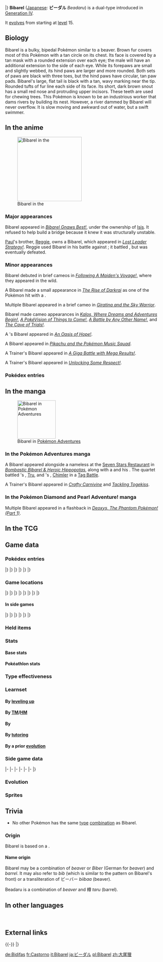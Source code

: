 {{PokémonPrevNext/Head|type=Normal|type2=Water}}
{{PokémonPrevNext/Pokémon|type=Normal|prevnum=399|prev=Bidoof|nextnum=401|next=Kricketot}}
|}
{{Pokémon Infobox
|name=Bibarel
|jname=ビーダル
|jtranslit=Bīdaru
|tmname=Beadaru
|ndex=400
|sdex=014
|karea=Central
|kdex=039
|abrow=005
|obrow=138
|typebox=1
|type1=Normal
|type2=Water
|category=Beaver
|height-ftin=3'03"
|height-m=1.0
|weight-lbs=69.4
|weight-kg=31.5
|abilityn=d
|ability1=Simple
|ability2=Unaware
|abilityd=Moody
|egggroupn=2
|egggroup1=Water 1
|egggroup2=Field
|eggcycles=15
|evtotal=2
|evat=2
|expyield=144
|oldexp=116
|lv100exp=1,000,000
|gendercode=127
|color=Brown
|catchrate=127
|body=06
|pokefordex=bibarel
|generation=4
|friendship=70
}}
'''Bibarel''' ([[List of Japanese Pokémon names|Japanese]]: '''ビーダル''' ''Beadaru'') is a dual-type {{2t|Normal|Water}} {{OBP|Pokémon|species}} introduced in [[Generation IV]].

It [[Evolution|evolve]]s from {{p|Bidoof}} starting at [[level]] 15.

==Biology==
Bibarel is a bulky, bipedal Pokémon similar to a beaver. Brown fur covers most of this Pokémon with a tan circle on its chest. Its face is covered by a tan mask with a rounded extension over each eye; the male will have an additional extension to the side of each eye. While its forepaws are small and slightly webbed, its hind paws are larger and more rounded. Both sets of paws are black with three toes, but the hind paws have circular, tan paw pads. Bibarel's large, flat tail is black with a tan, wavy marking near the tip. Rounded tufts of fur line each side of its face. Its short, dark brown snout has a small red nose and protruding upper incisors. These teeth are used for chewing trees. This Pokémon is known to be an industrious worker that dams rivers by building its nest. However, a river dammed by Bibarel will never overflow. It is slow moving and awkward out of water, but a swift swimmer.

==In the anime==
[[File:Reggie Bibarel.png|thumb|left|210px|Bibarel in the {{pkmn|anime}}]]
===Major appearances===
Bibarel appeared in ''[[DP057|Bibarel Gnaws Best!]]'', under the ownership of [[Isis]]. It refused to help build a bridge because it knew it was structurally unstable.

[[Paul]]'s brother, [[Reggie]], owns a Bibarel, which appeared in ''[[DP066|Lost Leader Strategy!]]''. Reggie used Bibarel in his battle against {{Ash}}; it battled {{AP|Turtwig}}, but was eventually defeated.

===Minor appearances===
Bibarel debuted in brief cameos in ''[[DP001|Following A Maiden's Voyage!]]'', where they appeared in the wild.

A Bibarel made a small appearance in ''[[M10|The Rise of Darkrai]]'' as one of the Pokémon {{OBP|Darkrai|M10}} hit with a {{m|Dark Void}}.

Multiple Bibarel appeared in a brief cameo in ''[[M11|Giratina and the Sky Warrior]]''.

Bibarel made cameo appearances in ''[[XY001|Kalos, Where Dreams and Adventures Begin!]]'', ''[[XY021|A PokéVision of Things to Come!]]'', ''[[XY026|A Battle by Any Other Name!]]'', and ''[[XY031|The Cave of Trials!]]''.

A {{pkmn|Trainer}}'s Bibarel appeared in ''[[XY061|An Oasis of Hope!]]''.

A Bibarel appeared in ''[[PK27|Pikachu and the Pokémon Music Squad]]''.

A Trainer's Bibarel appeared in ''[[XY096|A Giga Battle with Mega Results!]]''.

A Trainer's Bibarel appeared in ''[[XY111|Unlocking Some Respect!]]''.

===Pokédex entries===
{{Animedexheader|Sinnoh}}
{{Animedexbody|DP057|Bibarel|Ash's Pokédex|Bibarel, the Beaver Pokémon. It dams up rivers to make a nest and is well known as a hard worker.}}
{{Animedexfooter/Pokémon|''Diamond & Pearl''|Sinnoh}}

==In the manga==
[[File:Socialite Bibarel Adventures.png|thumb|125px|Bibarel in [[Pokémon Adventures]]]]
===In the Pokémon Adventures manga===
A Bibarel appeared alongside a nameless {{tc|Madame|Socialite}} at the [[Seven Stars Restaurant]] in ''[[PS361|Bombastic Bibarel & Heroic Hippopotas]]'', along with a {{tc|Gentleman}} and his {{p|Hippowdon}}. The quartet battled {{adv|Diamond}}'s {{p|Torterra}}, [[Tru]], and {{adv|Pearl}}'s {{p|Infernape}}, [[Chimler]] in a [[Multi Battle|Tag Battle]].

A Trainer's Bibarel appeared in ''[[PS365|Crafty Carnivine]]'' and ''[[PS423|Tackling Togekiss]]''.

===In the Pokémon Diamond and Pearl Adventure! manga===
Multiple Bibarel appeared in a flashback in ''[[DPAS1|Deoxys, The Phantom Pokémon! (Part 1)]]''.

==In the TCG==
{{main|Bibarel (TCG)}}

==Game data==
===Pokédex entries===
{{Dex/Header|type=Normal|type2=Water}}
{{Dex/NA|gen=IV}}
{{Dex/Gen|gen=IV}}
{{Dex/Entry1|v=Diamond|entry=It makes its nest by damming streams with bark and mud. It is known as an industrious worker.}}
{{Dex/Entry1|v=Pearl|entry=While its movements out of water are sluggish, it can swim as fast as any {{P|Feebas}}.}}
{{Dex/Entry1|v=Platinum|entry=A river dammed by Bibarel will never overflow its banks, which is appreciated by people nearby. }}
{{Dex/Entry2|v=HeartGold|v2=SoulSilver|entry=It busily makes its nest with stacks of branches and roots it has cut up with its sharp incisors.}}
|}
|}
{{Dex/Gen|gen=V}}
{{Dex/Entry2|v=Black|v2=White|t=FFF|entry=A river dammed by Bibarel will never overflow its banks, which is appreciated by people nearby.}}
{{Dex/Entry2|v=Black 2|v2=White 2|t=FFF|entry=A river dammed by Bibarel will never overflow its banks, which is appreciated by people nearby.}}
|}
|}
{{Dex/Gen|gen=VI}}
{{Dex/Entry1|v=X|t=FFF|entry=It busily makes its nest with stacks of branches and roots it has cut up with its sharp incisors.}}
{{Dex/Entry1|v=Y|entry=It makes its nest by damming streams with bark and mud. It is known as an industrious worker.}}
{{Dex/Entry1|v=Omega Ruby|t=fff|entry=It busily makes its nest with stacks of branches and roots it has cut up with its sharp incisors.}}
{{Dex/Entry1|v=Alpha Sapphire|t=FFF|entry=It makes its nest by damming streams with bark and mud. It is known as an industrious worker.}}
|}
|}
{{Dex/Footer}}

===Game locations===
{{Availability/Header|type=Normal|type2=Water}}
{{Availability/NA|gen=IV}}
{{Availability/Gen|gen=IV}}
{{Availability/Entry2|v=Diamond|v2=Pearl|area=[[Lake Verity]] [[Dual-slot mode|{{color|{{colo color dark}}|(Any Gen III game)}}]]<br>[[Route]]s {{rtn|208|Sinnoh}}, {{rtn|209|Sinnoh}}, {{rtn|210|Sinnoh}}, and {{rtn|212|Sinnoh}}, [[Lake Valor]], [[Sendoff Spring]], [[Great Marsh]], [[Lake Acuity]]}}
{{Availability/Entry1|v=Platinum|area=[[Route]]s {{rtn|208|Sinnoh}}, {{rtn|209|Sinnoh}}, and {{rtn|210|Sinnoh}}, [[Lake Valor]], [[Valor Lakefront]], [[Lake Acuity]], [[Great Marsh]], [[Sendoff Spring]]}}
{{Availability/Entry2|v=HeartGold|v2=SoulSilver|area=[[Evolution|Evolve]] {{p|Bidoof}}}}
{{Availability/Entry1|v=Pokéwalker|color=FF3333|link=Pokéwalker|area={{pw|Big Forest}}}}
|}
|}
{{Availability/Gen|gen=V}}
{{Availability/Entry2|v=Black|v2=White|t=fff|area=[[Village Bridge]]}}
{{Availability/Entry2|v=Black 2|v2=White 2|t=fff|area={{rt|3|Unova}} ([[Hidden Grotto]])}}
|}
|}
{{Availability/Gen|gen=VI}}
{{Availability/Entry2|v=X|v2=Y|t=fff|area={{rt|22|Kalos}} (Yellow Flowers), [[Friend Safari]] ([[Friend Safari#Water-type Safari|Water]])}}
{{Availability/Entry2/None|v=Omega Ruby|v2=Alpha Sapphire|area=[[Trade]]}}
|}
|}
{{Availability/Gen|gen=VII}}
{{Availability/Entry2/None|v=Sun|v2=Moon|area=[[Pokémon Bank]]}}
{{Availability/Entry2/None|v=Ultra Sun|v2=Ultra Moon|area=[[Pokémon Bank]]}}
|}
|}
{{Availability/Footer}}

====In side games====
{{Availability/Header|type=Normal|type2=Water}}
{{Availability/NA|gen=IV}}
{{Availability/Gen|gen=IV}}
{{Availability/Entry2|v=MD Time|v2=MD Darkness|link=Pokémon Mystery Dungeon: Explorers of Time and Explorers of Darkness|area=[[Mt. Travail]] (1F-19F)}}
{{Availability/Entry1|v=MD Sky|link=Pokémon Mystery Dungeon: Explorers of Sky|area=[[Mt. Travail]] (1F-19F)}}
{{Availability/Entry1|v=Ranger: SoA|link=Pokémon Ranger: Shadows of Almia|color={{SoA color}}|area=[[Cargo Ship]], [[Vien Forest]], [[Ranger Union]], [[Union Road]]}}
{{Availability/Entry1|v=Rumble|color={{fire color}}|area=[[Windy Prairie‎]]}}
{{Availability/Entry1|v=PokéPark Wii|link=PokéPark Wii: Pikachu's Adventure|color={{grass color}}|area=[[Meadow Zone]], [[Meeting Place]]{{tt|*|Cannot be befriended here}}}}
{{Availability/Entry1|v=Ranger: GS|link=Pokémon Ranger: Guardian Signs|color={{GS color}}|area=[[Daybreak Ruins]]}}
|}
|}
{{Availability/Gen|gen=V}}
{{Availability/Entry1|1|v=Rumble Blast|color={{fire color}}|area=Lake: [[Sun-Dappled Bank]]}}
{{Availability/Entry1|1|v=Conquest|color={{silver color}}|area=[[Aurora]], [[Fontaine]]}}
{{Availability/Entry1|1|v=Rumble U|color={{fire color}}|area=[[Wonder Area#Pokémon Outbreak!|Wonder Area: Pokémon Outbreak!]]}}
|}
|}
{{Availability/Gen|gen=VI}}
{{Availability/Entry1|1|v=Battle Trozei|color={{defense color}}|area=[[Safari Jungle#Monday Stage 2|Safari Jungle: Stage 2]]{{dotw|Mo}}}}
{{Availability/Entry1|1|v=Shuffle|color={{beauty color}}|area=[[Graucus Hall|Graucus Hall: Stage 469]]}}
{{Availability/Entry1|1|v=Rumble World|color={{fire color}}|area=[[Gold Plateau#Purifying Pond|Gold Plateau: Purifying Pond]] <small>(All Areas)</small>, [[Pearl Marsh#Pearl Lake|Pearl Marsh: Pearl Lake]] <small>(All Areas)</small>}}
|}
|}
{{Availability/Footer}}

===Held items===
{{HeldItems|type=Normal|type2=Water
|dppt1=Oran Berry|dppt1type=Berry|dppt1rar=50
|dppt2=Sitrus Berry|dppt2type=Berry|dppt2rar=5
|bw1=Oran Berry|bw1type=Berry|bw1rar=50
|bw2=Sitrus Berry|bw2type=Berry|bw2rar=5
|b2w21=Oran Berry|b2w21type=Berry|b2w21rar=50
|b2w22=Sitrus Berry|b2w22type=Berry|b2w22rar=5
}}

===Stats===
====Base stats====
{{BaseStats
|type=Normal
|type2=Water
|HP=79
|Attack=85
|Defense=60
|SpAtk=55
|SpDef=60
|Speed=71}}

====Pokéathlon stats====
{{Pokéthlon
|type=Normal
|type2=Water
|Speed=1
|SpeedMax=4
|Power=3
|PowerMax=4
|Technique=2
|TechniqueMax=4
|Stamina=5
|StaminaMax=5
|Jump=2
|JumpMax=2
}}

===Type effectiveness===
{{TypeEffectiveness
|type1=Normal
|type2=Water
|Normal=100
|Fighting=200
|Flying=100
|Poison=100
|Ground=100
|Rock=100
|Bug=100
|Ghost=0
|Steel=50
|Fire=50
|Water=50
|Grass=200
|Electric=200
|Psychic=100
|Ice=50
|Dragon=100
|Dark=100
|Fairy=100
|notes=yes
|normal=yes
|newghost=1}}

===Learnset===
====By [[Level|leveling up]]====
{{learnlist/levelh/7|Bibarel|Normal|Water|4}}
{{learnlist/level7|1|Water Gun|Water|Special|40|100|25||'''}}
{{learnlist/level7|1|Aqua Jet|Water|Physical|40|100|20||'''}}
{{learnlist/level7|1|Rototiller|Ground|Status|&mdash;|&mdash;|10}}
{{learnlist/level7|1|Tackle|Normal|Physical|40|100|35||'''}}
{{learnlist/level7|1|Growl|Normal|Status|&mdash;|100|40}}
{{learnlist/level7|{{tt|Evo.|Learned upon evolving}}|Water Gun|Water|Special|40|100|25||'''}}
{{learnlist/level7|5|Defense Curl|Normal|Status|&mdash;|&mdash;|40}}
{{learnlist/level7|9|Rollout|Rock|Physical|30|90|20}}
{{learnlist/level7|13|Headbutt|Normal|Physical|70|100|15||'''}}
{{learnlist/level7|18|Hyper Fang|Normal|Physical|80|90|15||'''}}
{{learnlist/level7|23|Yawn|Normal|Status|&mdash;|&mdash;|10}}
{{learnlist/level7|28|Crunch|Dark|Physical|80|100|15}}
{{learnlist/level7|33|Take Down|Normal|Physical|90|85|20||'''}}
{{learnlist/level7|38|Super Fang|Normal|Physical|&mdash;|90|10}}
{{learnlist/level7|43|Swords Dance|Normal|Status|&mdash;|&mdash;|20}}
{{learnlist/level7|48|Amnesia|Psychic|Status|&mdash;|&mdash;|20}}
{{learnlist/level7|53|Superpower|Fighting|Physical|120|100|5}}
{{learnlist/level7|58|Curse|Ghost|Status|&mdash;|&mdash;|10}}
{{learnlist/levelf/7|Bibarel|Normal|Water|4}}

====By [[TM]]/[[HM]]====
{{learnlist/tmh/7|Bibarel|Normal|Water|4}}
{{learnlist/tm7|TM01|Work Up|Normal|Status|&mdash;|&mdash;|30}}
{{learnlist/tm7|TM06|Toxic|Poison|Status|&mdash;|90|10}}
{{learnlist/tm7|TM10|Hidden Power|Normal|Special|60|100|15}}
{{learnlist/tm7|TM11|Sunny Day|Fire|Status|&mdash;|&mdash;|5}}
{{learnlist/tm7|TM12|Taunt|Dark|Status|&mdash;|100|20}}
{{learnlist/tm7|TM13|Ice Beam|Ice|Special|90|100|10}}
{{learnlist/tm7|TM14|Blizzard|Ice|Special|110|70|5}}
{{learnlist/tm7|TM15|Hyper Beam|Normal|Special|150|90|5||'''}}
{{learnlist/tm7|TM17|Protect|Normal|Status|&mdash;|&mdash;|10}}
{{learnlist/tm7|TM18|Rain Dance|Water|Status|&mdash;|&mdash;|5}}
{{learnlist/tm7|TM21|Frustration|Normal|Physical|&mdash;|100|20||'''}}
{{learnlist/tm7|TM24|Thunderbolt|Electric|Special|90|100|15}}
{{learnlist/tm7|TM25|Thunder|Electric|Special|110|70|10}}
{{learnlist/tm7|TM27|Return|Normal|Physical|&mdash;|100|20||'''}}
{{learnlist/tm7|TM30|Shadow Ball|Ghost|Special|80|100|15}}
{{learnlist/tm7|TM32|Double Team|Normal|Status|&mdash;|&mdash;|15}}
{{learnlist/tm7|TM42|Facade|Normal|Physical|70|100|20||'''}}
{{learnlist/tm7|TM44|Rest|Psychic|Status|&mdash;|&mdash;|10}}
{{learnlist/tm7|TM45|Attract|Normal|Status|&mdash;|100|15}}
{{learnlist/tm7|TM46|Thief|Dark|Physical|60|100|25}}
{{learnlist/tm7|TM48|Round|Normal|Special|60|100|15||'''}}
{{learnlist/tm7|TM49|Echoed Voice|Normal|Special|40|100|15||'''}}
{{learnlist/tm7|TM55|Scald|Water|Special|80|100|15||'''}}
{{learnlist/tm7|TM56|Fling|Dark|Physical|&mdash;|100|10}}
{{learnlist/tm7|TM57|Charge Beam|Electric|Special|50|90|10}}
{{learnlist/tm7|TM68|Giga Impact|Normal|Physical|150|90|5||'''}}
{{learnlist/tm7|TM73|Thunder Wave|Electric|Status|&mdash;|90|20}}
{{learnlist/tm7|TM75|Swords Dance|Normal|Status|&mdash;|&mdash;|20}}
{{learnlist/tm7|TM78|Bulldoze|Ground|Physical|60|100|20}}
{{learnlist/tm7|TM86|Grass Knot|Grass|Special|&mdash;|100|20}}
{{learnlist/tm7|TM87|Swagger|Normal|Status|&mdash;|85|15}}
{{learnlist/tm7|TM88|Sleep Talk|Normal|Status|&mdash;|&mdash;|10}}
{{learnlist/tm7|TM90|Substitute|Normal|Status|&mdash;|&mdash;|10}}
{{learnlist/tm7|TM94|Surf|Water|Special|90|100|15||'''}}
{{learnlist/tm7|TM98|Waterfall|Water|Physical|80|100|15||'''}}
{{learnlist/tm7|TM100|Confide|Normal|Status|&mdash;|&mdash;|20}}
{{learnlist/tmf/7|Bibarel|Normal|Water|4}}

====By {{pkmn|breeding}}====
{{learnlist/breedh/7|Bibarel|Normal|Water|4}}
{{learnlist/breed7|{{MSP|007|Squirtle}}{{MSP|008|Wartortle}}{{MSP|009|Blastoise}}{{MSP|054|Psyduck}}{{MSP|055|Golduck}}{{MSP|086|Seel}}<br>{{MSP|087|Dewgong}}{{MSP|147|Dratini}}{{MSP|148|Dragonair}}{{MSP|149|Dragonite}}{{MSP|158|Totodile}}{{MSP|159|Croconaw}}<br>{{MSP|160|Feraligatr}}{{MSP|183|Marill}}{{MSP|184|Azumarill}}{{MSP|350|Milotic}}{{MSP|367|Huntail}}{{MSP|368|Gorebyss}}<br>{{MSP|418|Buizel}}{{MSP|419|Floatzel}}{{MSP|564|Tirtouga}}{{MSP|565|Carracosta}}{{MSP|690|Skrelp}}{{MSP|691|Dragalge}}|Aqua Tail|Water|Physical|90|90|10||'''}}
{{learnlist/breed7|{{MSP|027|Sandshrew}}{{MSP|027A|Sandshrew}}{{MSP|028|Sandslash}}{{MSP|028A|Sandslash}}{{MSP|155|Cyndaquil}}{{MSP|156|Quilava}}<br>{{MSP|157|Typhlosion}}{{MSP|161|Sentret}}{{MSP|162|Furret}}{{MSP|183|Marill}}{{MSP|184|Azumarill}}{{MSP|206|Dunsparce}}<br>{{MSP|231|Phanpy}}{{MSP|232|Donphan}}{{MSP|363|Spheal}}{{MSP|364|Sealeo}}{{MSP|365|Walrein}}{{MSP|399|Bidoof}}<br>{{MSP|400|Bibarel}}{{MSP|427|Buneary}}{{MSP|428|Lopunny}}{{MSP|498|Tepig}}{{MSP|499|Pignite}}{{MSP|500|Emboar}}<br>{{MSP|517|Munna}}{{MSP|518|Musharna}}{{MSP|775|Komala}}{{MSP|777|Togedemaru}}|Defense Curl|Normal|Status|&mdash;|&mdash;|40}}
{{learnlist/breed7|{{MSP|019|Rattata}}{{MSP|019A|Rattata}}{{MSP|020|Raticate}}{{MSP|020A|Raticate}}{{MSP|128|Tauros}}{{MSP|133|Eevee}}<br>{{MSP|155|Cyndaquil}}{{MSP|156|Quilava}}{{MSP|157|Typhlosion}}{{MSP|183|Marill}}{{MSP|184|Azumarill}}{{MSP|206|Dunsparce}}<br>{{MSP|231|Phanpy}}{{MSP|264|Linoone}}{{MSP|300|Skitty}}{{MSP|322|Numel}}{{MSP|327|Spinda}}{{MSP|369|Relicanth}}<br>{{MSP|449|Hippopotas}}{{MSP|450|Hippowdon}}{{MSP|585|Deerling}}{{MSP|586|Sawsbuck}}{{MSP|672|Skiddo}}{{MSP|673|Gogoat}}<br>{{MSP|759|Stufful}}{{MSP|760|Bewear}}{{MSP|766|Passimian}}|Double-Edge|Normal|Physical|120|100|15||'''}}
{{learnlist/breed7|{{MSP|140|Kabuto}}{{MSP|141|Kabutops}}{{MSP|206|Dunsparce}}{{MSP|220|Swinub}}{{MSP|221|Piloswine}}{{MSP|473|Mamoswine}}<br>{{MSP|222|Corsola}}{{MSP|231|Phanpy}}{{MSP|288|Vigoroth}}{{MSP|417|Pachirisu}}{{MSP|427|Buneary}}{{MSP|428|Lopunny}}<br>{{MSP|613|Cubchoo}}{{MSP|614|Beartic}}{{MSP|618|Stunfisk}}|Endure|Normal|Status|&mdash;|&mdash;|10}}
{{learnlist/breed7|{{MSP|027|Sandshrew}}{{MSP|027A|Sandshrew}}{{MSP|028|Sandslash}}{{MSP|052|Meowth}}{{MSP|052A|Meowth}}{{MSP|053|Persian}}<br>{{MSP|053A|Persian}}{{MSP|054|Psyduck}}{{MSP|055|Golduck}}{{MSP|056|Mankey}}{{MSP|057|Primeape}}{{MSP|161|Sentret}}<br>{{MSP|162|Furret}}{{MSP|190|Aipom}}{{MSP|424|Ambipom}}{{MSP|215|Sneasel}}{{MSP|461|Weavile}}{{MSP|216|Teddiursa}}<br>{{MSP|217|Ursaring}}{{MSP|264|Linoone}}{{MSP|271|Lombre}}{{MSP|288|Vigoroth}}{{MSP|352|Kecleon}}{{MSP|390|Chimchar}}<br>{{MSP|391|Monferno}}{{MSP|392|Infernape}}{{MSP|431|Glameow}}{{MSP|432|Purugly}}{{MSP|434|Stunky}}{{MSP|435|Skuntank}}<br>{{MSP|509|Purrloin}}{{MSP|510|Liepard}}{{MSP|511|Pansage}}{{MSP|512|Simisage}}{{MSP|513|Pansear}}{{MSP|514|Simisear}}<br>{{MSP|515|Panpour}}{{MSP|516|Simipour}}{{MSP|529|Drilbur}}{{MSP|530|Excadrill}}{{MSP|570|Zorua}}{{MSP|571|Zoroark}}<br>{{MSP|613|Cubchoo}}{{MSP|614|Beartic}}{{MSP|631|Heatmor}}{{MSP|725|Litten}}{{MSP|726|Torracat}}{{MSP|727|Incineroar}}|Fury Swipes|Normal|Physical|18|80|15||'''}}
{{learnlist/breed7|{{MSP|194|Wooper}}{{MSP|195|Quagsire}}{{MSP|220|Swinub}}{{MSP|221|Piloswine}}{{MSP|473|Mamoswine}}{{MSP|258|Mudkip}}<br>{{MSP|259|Marshtomp}}{{MSP|260|Swampert}}{{MSP|263|Zigzagoon}}{{MSP|264|Linoone}}{{MSP|369|Relicanth}}{{MSP|422|Shellos}}<br>{{MSP|423|Gastrodon}}{{MSP|529|Drilbur}}{{MSP|530|Excadrill}}{{MSP|618|Stunfisk}}{{MSP|749|Mudbray}}{{MSP|750|Mudsdale}}<br>{{MSP|771|Pyukumuku}}|Mud Sport|Ground|Status|—|—|15|{{sup/7|USUM}}}}
{{learnlist/breed7|{{MSP|058|Growlithe}}{{MSP|059|Arcanine}}{{MSP|203|Girafarig}}{{MSP|220|Swinub}}{{MSP|221|Piloswine}}{{MSP|473|Mamoswine}}<br>{{MSP|228|Houndour}}{{MSP|229|Houndoom}}{{MSP|231|Phanpy}}{{MSP|261|Poochyena}}{{MSP|262|Mightyena}}{{MSP|263|Zigzagoon}}<br>{{MSP|264|Linoone}}{{MSP|309|Electrike}}{{MSP|310|Manectric}}{{MSP|325|Spoink}}{{MSP|326|Grumpig}}{{MSP|498|Tepig}}<br>{{MSP|499|Pignite}}{{MSP|500|Emboar}}{{MSP|506|Lillipup}}{{MSP|507|Herdier}}{{MSP|508|Stoutland}}{{MSP|527|Woobat}}<br>{{MSP|528|Swoobat}}{{MSP|631|Heatmor}}{{MSP|659|Bunnelby}}{{MSP|660|Diggersby}}{{MSP|676|Furfrou}}{{MSP|734|Yungoos}}<br>{{MSP|735|Gumshoos}}{{MSP|744|Rockruff}}{{MSP|745|Lycanroc}}{{MSP|745Mn|Lycanroc}}|Odor Sleuth|Normal|Status|&mdash;|&mdash;|40}}
{{learnlist/breed7|{{MSP|019|Rattata}}{{MSP|019A|Rattata}}{{MSP|020|Raticate}}{{MSP|020A|Raticate}}{{MSP|025|Pikachu}}{{MSP|037|Vulpix}}<br>{{MSP|038|Ninetales}}{{MSP|078|Rapidash}}{{MSP|133|Eevee}}{{MSP|134|Vaporeon}}{{MSP|135|Jolteon}}{{MSP|136|Flareon}}<br>{{MSP|196|Espeon}}{{MSP|197|Umbreon}}{{MSP|470|Leafeon}}{{MSP|471|Glaceon}}{{MSP|700|Sylveon}}{{MSP|155|Cyndaquil}}<br>{{MSP|156|Quilava}}{{MSP|157|Typhlosion}}{{MSP|161|Sentret}}{{MSP|162|Furret}}{{MSP|215|Sneasel}}{{MSP|461|Weavile}}<br>{{MSP|255|Torchic}}{{MSP|256|Combusken}}{{MSP|257|Blaziken}}{{MSP|278|Wingull}}{{MSP|283|Surskit}}{{MSP|284|Masquerain}}<br>{{MSP|309|Electrike}}{{MSP|310|Manectric}}{{MSP|335|Zangoose}}{{MSP|359|Absol}}{{MSP|417|Pachirisu}}{{MSP|418|Buizel}}<br>{{MSP|419|Floatzel}}{{MSP|427|Buneary}}{{MSP|428|Lopunny}}{{MSP|448|Lucario}}{{MSP|522|Blitzle}}{{MSP|523|Zebstrika}}<br>{{MSP|587|Emolga}}{{MSP|659|Bunnelby}}{{MSP|660|Diggersby}}{{MSP|745|Lycanroc}}|Quick Attack|Normal|Physical|40|100|30||'''}}
{{learnlist/breed7|{{MSP|559|Scraggy}}{{MSP|560|Scrafty}}{{MSP|744|Rockruff}}{{MSP|745|Lycanroc}}{{MSP|745Mn|Lycanroc}}|Rock Climb|Normal|Physical|90|85|20||'''}}
{{learnlist/breed7|{{MSP|027|Sandshrew}}{{MSP|028|Sandslash}}{{MSP|138|Omanyte}}{{MSP|139|Omastar}}{{MSP|155|Cyndaquil}}{{MSP|156|Quilava}}<br>{{MSP|157|Typhlosion}}{{MSP|183|Marill}}{{MSP|184|Azumarill}}{{MSP|231|Phanpy}}{{MSP|232|Donphan}}{{MSP|363|Spheal}}<br>{{MSP|364|Sealeo}}{{MSP|365|Walrein}}{{MSP|399|Bidoof}}{{MSP|400|Bibarel}}{{MSP|498|Tepig}}{{MSP|499|Pignite}}<br>{{MSP|500|Emboar}}{{MSP|554|Darumaka}}{{MSP|555|Darmanitan}}{{MSP|564|Tirtouga}}{{MSP|565|Carracosta}}{{MSP|650|Chespin}}<br>{{MSP|651|Quilladin}}{{MSP|652|Chesnaught}}{{MSP|775|Komala}}{{MSP|777|Togedemaru}}|Rollout|Rock|Physical|30|90|20}}
{{learnlist/breed7|{{MSP|007|Squirtle}}{{MSP|008|Wartortle}}{{MSP|009|Blastoise}}|Skull Bash|Normal|Physical|130|100|10||'''}}
{{learnlist/breed7|{{MSP|293|Whismur}}{{MSP|294|Loudred}}{{MSP|295|Exploud}}|Sleep Talk|Normal|Status|&mdash;|&mdash;|10}}
{{learnlist/breed7|{{MSP|054|Psyduck}}{{MSP|055|Golduck}}{{MSP|060|Poliwag}}{{MSP|061|Poliwhirl}}{{MSP|086|Seel}}{{MSP|183|Marill}}<br>{{MSP|184|Azumarill}}{{MSP|271|Lombre}}{{MSP|279|Pelipper}}{{MSP|283|Surskit}}{{MSP|284|Masquerain}}{{MSP|350|Milotic}}<br>{{MSP|368|Gorebyss}}{{MSP|393|Piplup}}{{MSP|394|Prinplup}}{{MSP|418|Buizel}}{{MSP|419|Floatzel}}{{MSP|580|Ducklett}}<br>{{MSP|581|Swanna}}{{MSP|594|Alomomola}}{{MSP|692|Clauncher}}{{MSP|693|Clawitzer}}{{MSP|751|Dewpider}}{{MSP|771|Pyukumuku}}|Water Sport|Water|Status|&mdash;|&mdash;|15}}

{{learnlist/breedf/7|Bibarel|Normal|Water|4}}

====By [[Move Tutor|tutoring]]====
{{learnlist/tutorh/7|Bibarel|Normal|Water|4}}
{{learnlist/tutor7|Aqua Tail|Water|Physical|90|90|10||'''|no|yes}}
{{learnlist/tutor7|Covet|Normal|Physical|60|100|25||'''|no|yes}}
{{learnlist/tutor7|Focus Punch|Fighting|Physical|150|100|20|||no|yes}}
{{learnlist/tutor7|Icy Wind|Ice|Special|55|95|15|||no|yes}}
{{learnlist/tutor7|Iron Tail|Steel|Physical|100|75|15|||no|yes}}
{{learnlist/tutor7|Last Resort|Normal|Physical|140|100|5||'''|no|yes}}
{{learnlist/tutor7|Liquidation|Water|Physical|85|100|10||'''|no|yes}}
{{learnlist/tutor7|Shock Wave|Electric|Special|60|—|20|||no|yes}}
{{learnlist/tutor7|Snore|Normal|Special|50|100|15||'''|no|yes}}
{{learnlist/tutor7|Stealth Rock|Rock|Status|—|—|20|||no|yes}}
{{learnlist/tutor7|Stomping Tantrum|Ground|Physical|75|100|10|||no|yes}}
{{learnlist/tutor7|Super Fang|Normal|Physical|—|90|10|||no|yes}}
{{learnlist/tutor7|Superpower|Fighting|Physical|120|100|5|||no|yes}}
{{learnlist/tutor7|Water Pulse|Water|Special|60|100|20||'''|no|yes}}
{{learnlist/tutorf/7|Bibarel|Normal|Water|4}}

====By a prior [[evolution]]====
{{learnlist/prevoh/7|Bibarel|Normal|Water|4}}
{{learnlist/prevo7null}}
{{learnlist/prevof/7|Bibarel|Normal|Water|4}}

===Side game data===
{{Spindata/Head|type=Normal|type2=Water}}
{{Spindata/MDTDS|col=6|type=Normal|ndex=400
|body=1
|rate=3.5
|IQ=F
}}
|-
{{Spindata/Ranger SoA|col=6|type=Normal
|group=Water
|assist=Water
|field=Soak
|fieldpower=2
|browser=It attacks by spitting out blobs of water.
}}
|-
{{Spindata/Ranger GS|col=6|type=Normal
|group=Water
|assist=Water
|field=Soak
|fieldpower=2
|past=NA
|browser=It attacks by spitting bubbles that make Pokémon Slowed.
}}
|-
{{Spindata/Rumble|col=3|type=Normal
|att=3
|def=2
|speed=3
}}
{{Spindata/RumbleBlast|col=3|type=Normal
|att=3
|def=2
|speed=3
}}
|-
{{Spindata/PokéPark|col=6|type=Normal|ndex=400
|Pad=Bibarel came to the [[Meadow Zone]] to visit {{P|Bidoof}}. Their favorite Attractions are {{DL|Attractions|Bulbasaur's Daring Dash}} and {{DL|Attractions|Gyarados's Aqua Dash}}.
}}
|-
{{Spindata/Conquest|col=6|type=Normal|ndex=400
|HP=3
|atk=3
|def=2
|spd=3
|range=3
|move=Hyper Fang
|ability1=Simple
|ability2=Deep Sleep
|ability3=Unaware
|evo=Evolves from {{p|Bidoof}} when its Attack is 39 or higher
|link={{DL|List of Pokémon Conquest characters|Chōan}}
}}
|-
{{Spindata/Battle Trozei|col=3|type=Normal|ndex=400
|power=2
}}
{{Spindata/Shuffle|col=3|type=Normal|stype=Water|ndex=400|num=626
|min=60
|max=105
|raisemaxlevel=5
|skill=Risk-Taker
|skilldesc=Increases damage randomly.
}}
|}

===Evolution===
{{evobox-2
|type1=Normal
|type2=Water
|no1=399
|name1=Bidoof
|type1-1=Normal
|evo1={{bag|Rare Candy}}<br>{{color2|000|Level|Level 15}}
|no2=400
|name2=Bibarel
|type1-2=Normal
|type2-2=Water}}

===Sprites===
{{Spritebox/Header|type=Normal|type2=Water}}
{{Spritebox/NA|gen=IV}}
{{Spritebox/4/Gender|ndex=400}}
{{Spritebox/5/Gender|ndex=400}}
{{Spritebox/6/Gender|ndex=400}}
{{Spritebox/7/Gender|ndex=400}}
{{Spritebox/Footer|400|Bibarel}}

==Trivia==
* No other Pokémon has the same [[type]] [[List of Pokémon with unique type combinations|combination]] as Bibarel.

===Origin===
Bibarel is based on a {{wp|beaver}}.

====Name origin====
Bibarel may be a combination of ''beaver'' or ''Biber'' (German for ''beaver'') and ''barrel''. It may also refer to ''bib'' (which is similar to the pattern on Bibarel's front) or a transliteration of ビーバー ''biibaa'' (beaver).

Beadaru is a combination of ''beaver'' and 樽 ''taru'' (barrel).

==In other languages==
{{Other languages|type=Normal|type2=Water
|ja=ビーダル ''Beadaru''|jameaning=From ''beaver'' and 樽 ''taru'' (barrel)
|de=Bidifas|demeaning=From ''{{tt|Biber|beaver}}'' and ''{{tt|Fass|barrel}}''
|fr=Castorno|frmeaning=From ''{{tt|castor|beaver}}'' and ''{{tt|tonneau|barrel}}''
|es=Bibarel|esmeaning=Same as English name
|it=Bibarel|itmeaning=Same as English name
|ko=비버통 ''Bibeotong''|komeaning=From ''beaver'' and {{tt|통 ''tong''|barrel}}
|zh_cmn=大尾狸 ''Dà Wěi Lí''|zh_cmnmeaning=大尾 means big tail. 狸 is derived from {{tt|河狸|beaver}}.
|ru=Бибэрел ''Biberel''|rumeaning=Transcription of English name
}}
<br clear="left">

==External links==

{{-}}
{{PokémonPrevNext/Head|type=Normal|type2=Water}}
{{PokémonPrevNext/Pokémon|type=Normal|prevnum=399|prev=Bidoof|nextnum=401|next=Kricketot}}
|}
{{Project Pokédex notice}}

[[de:Bidifas]]
[[fr:Castorno]]
[[it:Bibarel]]
[[ja:ビーダル]]
[[pl:Bibarel]]
[[zh:大尾狸]]